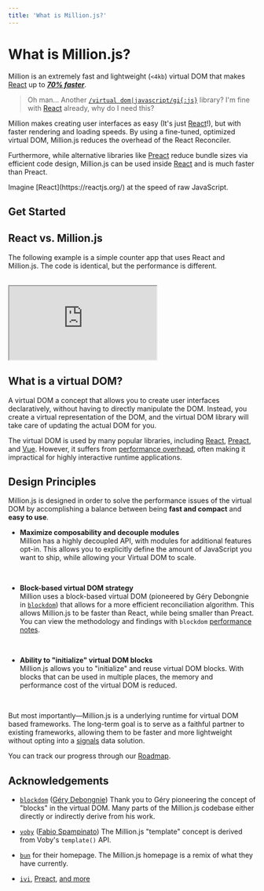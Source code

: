 ```yaml
---
title: 'What is Million.js?'
---
```



# What is Million.js?

Million is an extremely fast and lightweight (`<4kb`) virtual DOM that makes [React](https://reactjs.org) up to [_**70% faster**_](https://millionjs.org).

> Oh man... Another [`/virtual dom|javascript/gi{:js}`](https://regexr.com/6mr5f) library? I'm fine with [React](https://reactjs.org) already, why do I need this?

Million makes creating user interfaces as easy (It's just [React](https://reactjs.org)!), but with faster rendering and loading speeds. By using a fine-tuned, optimized virtual DOM, Million.js reduces the overhead of the React Reconciler.

Furthermore, while alternative libraries like [Preact](https://preactjs.com/) reduce bundle sizes via efficient code design, Million.js can be used inside [React](https://reactjs.org) and is much faster than Preact.

<Callout>
  Imagine [React](https://reactjs.org/) at the speed of raw JavaScript.
</Callout>

## Get Started

<Cards num={3}>
  <Card arrow title="Do the quickstart" href="/docs/quickstart"></Card>
  <Card arrow title="Use Million.js in React" href="/docs/react/block"></Card>
  <Card arrow title="Use the virtual DOM" href="/docs/api/block"></Card>
</Cards>

## React vs. Million.js

The following example is a simple counter app that uses React and Million.js. The code is identical, but the performance is different.

<br />

<iframe
  style={{ width: '100%', height: '60vh' }}
  src="https://stackblitz.com/edit/react-1km67h?embed=1&file=src/index.js&view=preview&embed=1&hideExplorer=1&hidedevtools=1&devtoolsheight=0"
></iframe>

## What is a virtual DOM?

A virtual DOM a concept that allows you to create user interfaces declaratively, without having to directly manipulate the DOM. Instead, you create a virtual representation of the DOM, and the virtual DOM library will take care of updating the actual DOM for you.

The virtual DOM is used by many popular libraries, including [React](https://reactjs.org), [Preact](https://preactjs.com/), and [Vue](https://vuejs.org). However, it suffers from [performance overhead](https://svelte.dev/blog/virtual-dom-is-pure-overhead), often making it impractical for highly interactive runtime applications.

## Design Principles

Million.js is designed in order to solve the performance issues of the virtual DOM by accomplishing a balance between being **fast and compact** and **easy to use**.

- **Maximize composability and decouple modules**\
   Million has a highly decoupled API, with modules for additional features opt-in. This allows you to explicitly define the amount of JavaScript you want to ship, while allowing your Virtual DOM to scale.

  <br />

- **Block-based virtual DOM strategy**\
   Million uses a block-based virtual DOM (pioneered by Géry Debongnie in [`blockdom`](https://github.com/ged-odoo/blockdom)) that allows for a more efficient reconciliation algorithm. This allows Million.js to be faster than React, while being smaller than Preact. You can view the methodology and findings with `blockdom` [performance notes](https://github.com/ged-odoo/blockdom/blob/main/doc/performance_notes.md).

  <br />

- **Ability to "initialize" virtual DOM blocks**\
   Million.js allows you to "initialize" and reuse virtual DOM blocks. With blocks that can be used in multiple places, the memory and performance cost of the virtual DOM is reduced.

  <br />

But most importantly—Million.js is a underlying runtime for virtual DOM based frameworks. The long-term goal is to serve as a faithful partner to existing frameworks, allowing them to be faster and more lightweight without opting into a [signals](https://www.solidjs.com/tutorial/introduction_signals#:~:text=Signals%20are%20the%20cornerstone%20of,updates%20anything%20that%20uses%20it.) data solution.

You can track our progress through our [Roadmap](https://github.com/users/aidenybai/projects/5/views/1?layout=roadmap).

## Acknowledgements

- [`blockdom`](https://github.com/ged-odoo/blockdom) ([Géry Debongnie](https://github.com/ged-odoo))
  Thank you to Géry pioneering the concept of "blocks" in the virtual DOM. Many parts of the Million.js codebase either directly or indirectly derive from his work.

- [`voby`](https://github.com/vobyjs/voby) ([Fabio Spampinato](https://github.com/fabiospampinato))
  The Million.js "template" concept is derived from Voby's `template()` API.

- [`bun`](https://bun.sh) for their homepage. The Million.js homepage is a remix of what they have currently.

- [`ivi`](https://github.com/localvoid/ivi), [Preact](https://github.com/preactjs/preact), [and more](https://krausest.github.io/js-framework-benchmark/2021/table_chrome_96.0.4664.45.html)
